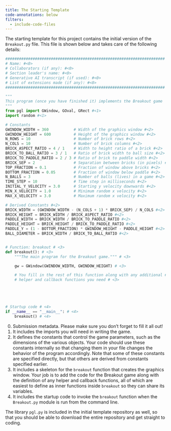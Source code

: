 ```yaml
---
title: The Starting Template
code-annotations: below
filters:
  - include-code-files
---
```

The starting template for this project contains the initial version of the `Breakout.py` file. This file is shown below and takes care of the following details: 

```python
###################################################################### #<0>
# Name: #<0>
# Collaborators (if any): #<0>
# Section leader's name: #<0>
# Generative AI transcript (if used): #<0>
# List of extensions made (if any): #<0>
###################################################################### #<0>

"""
This program (once you have finished it) implements the Breakout game
"""
from pgl import GWindow, GOval, GRect #<1>
import random #<1>

# Constants
GWINDOW_WIDTH = 360           # Width of the graphics window #<2>
GWINDOW_HEIGHT = 600          # Height of the graphics window #<2>
N_ROWS = 10                   # Number of brick rows #<2>
N_COLS = 10                   # Number of brick columns #<2>
BRICK_ASPECT_RATIO = 4 / 1    # Width to height ratio of a brick #<2>
BRICK_TO_BALL_RATIO = 3 / 1   # Ratio of brick width to ball size #<2>
BRICK_TO_PADDLE_RATIO = 2 / 3 # Ratio of brick to paddle width #<2>
BRICK_SEP = 2                 # Separation between bricks (in pixels) #<2>
TOP_FRACTION = 0.1            # Fraction of window above bricks #<2>
BOTTOM_FRACTION = 0.05        # Fraction of window below paddle #<2>
N_BALLS = 3                   # Number of balls (lives) in a game #<2>
TIME_STEP = 10                # Time step in milliseconds #<2>
INITIAL_Y_VELOCITY = 3.0      # Starting y velocity downwards #<2>
MIN_X_VELOCITY = 1.0          # Minimum random x velocity #<2>
MAX_X_VELOCITY = 3.0          # Maximum random x velocity #<2>

# Derived Constants #<2>
BRICK_WIDTH = (GWINDOW_WIDTH - (N_COLS + 1) * BRICK_SEP) / N_COLS #<2>
BRICK_HEIGHT = BRICK_WIDTH / BRICK_ASPECT_RATIO #<2>
PADDLE_WIDTH = BRICK_WIDTH / BRICK_TO_PADDLE_RATIO #<2>
PADDLE_HEIGHT = BRICK_HEIGHT / BRICK_TO_PADDLE_RATIO #<2>
PADDLE_Y = (1 - BOTTOM_FRACTION) * GWINDOW_HEIGHT - PADDLE_HEIGHT #<2>
BALL_DIAMETER = BRICK_WIDTH / BRICK_TO_BALL_RATIO #<2>


# Function: breakout # <3>
def breakout(): # <3>
    """The main program for the Breakout game.""" # <3>

    gw = GWindow(GWINDOW_WIDTH, GWINDOW_HEIGHT) # <3>

    # You fill in the rest of this function along with any additional # <3>
    # helper and callback functions you need # <3>





# Startup code # <4>
if __name__ == "__main__": # <4>
    breakout() # <4>
```

0. Submission metadata. Please make sure you don't forget to fill it all out!
1. It includes the imports you will need in writing the game.
2. It defines the constants that control the game parameters, such as the dimensions of the various objects. Your code should use these constants internally so that changing them in your file changes the behavior of the program accordingly. Note that some of these constants are specified directly, but that others are derived from constants specified earlier.
3. It includes a skeleton for the `breakout` function that creates the graphics window. Your job is to add the code for the Breakout game along with the definition of any helper and callback functions, all of which are easiest to define as inner functions inside `breakout` so they can share its variables.
4. It includes the startup code to invoke the `breakout` function when the `Breakout.py` module is run from the command line.

The library `pgl.py` is included in the initial template repository as well, so that you should be able to download the entire repository and get straight to coding.

